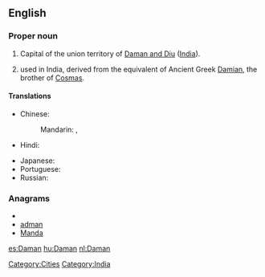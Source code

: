 ==English==
{{wikipedia}}

===Proper noun===
{{en-proper noun}}

# Capital of the union territory of [[Daman and Diu]] ([[India]]).
# {{given name|male|from=Sanskrit}} used in India, derived from the {{etyl|sa}} equivalent of Ancient Greek [[Damian]], the brother of [[Cosmas]].

====Translations====
{{trans-top|state capital of Daman and Diu, India}}
* Chinese:
*: Mandarin: {{t|zh|達曼|sc=Hani}},  {{t|zh|达曼|tr=Dámàn|sc=Hani}}
* Hindi: {{t|hi|दमन|tr=daman|sc=Deva}}
{{trans-mid}}
* Japanese: {{t|ja|ダマン|tr=Daman|sc=Jpan}}
* Portuguese: {{t|pt|Damão}}
* Russian: {{t|ru|Даман|m|tr=Damán|sc=Cyrl}}
{{trans-bottom}}

===Anagrams===
* {{alphagram|aadmn}}
* [[adman#English|adman]]
* [[Manda#English|Manda]]

[[Category:Cities]]
[[Category:India]]

[[es:Daman]]
[[hu:Daman]]
[[nl:Daman]]